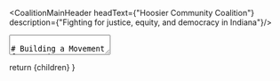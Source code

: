 
<CoalitionMainHeader headText={"Hoosier Community Coalition"} description={"Fighting for justice, equity, and democracy in Indiana"}/>

<TextArea>

# Building a Movement for Justice

The Hoosier Community Coalition stands at the forefront of Indiana's fight for social justice, civil rights, and democratic values. We believe that when communities organize together, we can create lasting change that benefits everyone.

## Joining the No Kings Protest Movement

> "Democracy means that no one person, no matter how wealthy or powerful, should be above the law. We reject authoritarianism in all its forms and stand together for a government that serves all people, not just the privileged few."

The **No Kings Protest** movement was a sweeping set of protests that allowed (etc)

<HCCTextBox>
<CoalitionTitle 
  lastUpdated="6/22/2025" 
  effectiveDate="June 22nd 2025"
>
  No Kings: A Call to Action
</CoalitionTitle>

The No Kings movement represented our fundamental belief that democracy requires active participation from every citizen. We reject the notion that any individual, regardless of wealth or political position, should wield unchecked power over our communities.
The Hoosier Community Coalition intends to continue supporting that. 

**Our Demands:**
- Transparent and accountable governance
- Protection of voting rights for all citizens
- Economic justice and fair taxation
- Civil rights protections for marginalized communities
- Environmental justice and sustainable policies

**How You Can Get Involved:**
- Attend our monthly organizing meetings
- Join peaceful demonstrations and rallies
- Contact your representatives about key legislation
- Volunteer for voter registration drives
- Support community education initiatives

Together, we can build a democracy that truly serves the people.
</HCCTextBox>

## Why Join the Hoosier Community Coalition?

The HCC is more than an organization – we're a family of advocates, organizers, and community members who believe in the power of collective action. When you join us, you become part of a movement that has successfully:

- **Advocated for criminal justice reform** that has reduced incarceration rates and improved rehabilitation programs
- **Expanded voting access** through registration drives and polling place advocacy
- **Fought housing discrimination** and helped families secure safe, affordable homes
- **Promoted workplace equity** through DEI training and policy advocacy
- **Supported immigrant communities** with legal aid and citizenship resources

## Community in Action

<EventGallery 
  title="Our Movement in Pictures"
  images={[
    {
      src: "/images/hcc_nokings_1.jpg",
      alt: "No Kings protest rally",
      date: "November 2024"
    },
    {
      src: "/images/hcc_nokings_2.jpeg",
      alt: "Community organizing meeting",
      date: "December 2024"
    },
    {
      src: "/images/hcc_nokings_3.jpeg",
      alt: "Voter registration drive",
      date: "October 2024"
    }
  ]}
/>

We are happy to make our words reality! Join us in tabling, letter writing, and protesting against the encroachment of hostile politics in Indiana. 

![No Kings Tabling](/images/hcc_nokings_2.jpeg "No Kings Tabling")

## Take Action Today

<CoalitionNote type="action" title="Ready to Make a Difference?">
The time for action is now. Our democracy faces unprecedented challenges, and we need every voice in this fight. 
Whether you're a seasoned activist or new to organizing, there's a place for you in the HCC.
</CoalitionNote>

**Three Ways to Get Started:**

1. **Attend Our Next Meeting** - Details?
2. **Sign Up for Action Alerts** - GroupME?
3. **Volunteer Your Skills** - Stuff like this page?

<HCCTextBox>
### Upcoming Actions

**June 25, 2025** - Voting on Mission Statement
*In the groupme*  
Discuss what we stand for

**June 25, 2025** - Something or other
*10:00 AM - 2:00 PM at idk*  
Fun things!

</HCCTextBox>

## Our Vision for Indiana

We envision an Indiana where every person has the opportunity to thrive, regardless of their background, identity, or economic status. This means:

- **Economic justice** where working families can afford housing, healthcare, and education
- **Racial equity** where communities of color have equal access to opportunities and justice
- **Environmental protection** that prioritizes community health over corporate profits
- **Democratic participation** where every eligible citizen can vote and have their voice heard
- **Civil rights** that are protected and expanded for all people

## Connect With Us

<CoalitionContact 
  title="Join the Movement"
  name="Hoosier Community Coalition"
  email="organize@hoosiercc.org"
  phone="(260) 555-0123"
  office="123 Community Drive, Fort Wayne, IN 46805"
/>

**Follow Our No Kings Campaign:**
- Facebook: @HoosierCC
- Twitter: @HooserCommunity  
- Instagram: @HoosierCoalition

<CoalitionNote type="important" title="Emergency Action Network">
Join our rapid response network to receive urgent action alerts when democracy is under threat. The link is here: [Test Linkj](/nonsense)
</CoalitionNote>

---

*The Hoosier Community Coalition is a coalition formed of faculty, students, and community members dedicated to advancing social justice, civil rights, and democratic values throughout Indiana. Our work is funded by community donations and grants from organizations that share our commitment to equity and justice.*

</TextArea>

  return <MdxLayout>{children}</MdxLayout>
}